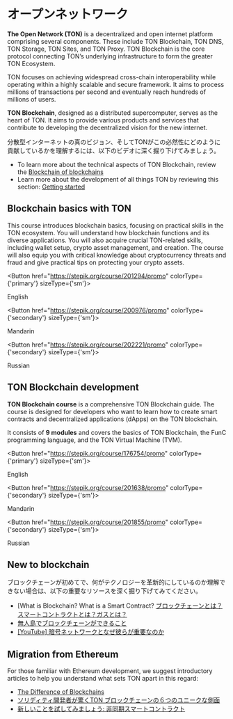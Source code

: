 

# オープンネットワーク

**The Open Network (TON)** is a decentralized and open internet platform comprising several components. These include TON Blockchain, TON DNS, TON Storage, TON Sites, and TON Proxy. TON Blockchain is the core protocol connecting TON’s underlying infrastructure to form the greater TON Ecosystem.

TON focuses on achieving widespread cross-chain interoperability while operating within a highly scalable and secure framework. It aims to process millions of transactions per second and eventually reach hundreds of millions of users.

**TON Blockchain**, designed as a distributed supercomputer, serves as the heart of TON. It aims to provide various products and services that contribute to developing the decentralized vision for the new internet.

分散型インターネットの真のビジョン、そしてTONがこの必然性にどのように貢献しているかを理解するには、以下のビデオに深く掘り下げてみましょう。

<Player url="https://www.youtube.com/watch?v=XgzHmV_nnpY" />

- To learn more about the technical aspects of TON Blockchain, review the [Blockchain of blockchains](/v3/concepts/dive-into-ton/ton-blockchain/blockchain-of-blockchains/)
- Learn more about the development of all things TON by reviewing this section: [Getting started](/v3/documentation/ton-documentation/)

## Blockchain basics with TON

This course introduces blockchain basics, focusing on practical skills in the TON ecosystem. You will understand how blockchain functions and its diverse applications. You will also acquire crucial TON-related skills, including wallet setup, crypto asset management, and creation. The course will also equip you with critical knowledge about cryptocurrency threats and fraud and give practical tips on protecting your crypto assets.

<Button href="https://stepik.org/course/201294/promo"
        colorType={'primary'} sizeType={'sm'}>

English

</Button>

<Button href="https://stepik.org/course/200976/promo"
        colorType={'secondary'} sizeType={'sm'}>

Mandarin

</Button>

<Button href="https://stepik.org/course/202221/promo"
        colorType={'secondary'} sizeType={'sm'}>

Russian

</Button>

## TON Blockchain development

**TON Blockchain course** is a comprehensive TON Blockchain guide. The course is designed for developers who want to learn how to create smart contracts and decentralized applications (dApps) on the TON blockchain.

It consists of **9 modules** and covers the basics of TON Blockchain, the FunC programming language, and the TON Virtual Machine (TVM).

<Button href="https://stepik.org/course/176754/promo"
        colorType={'primary'} sizeType={'sm'}>

English

</Button>

<Button href="https://stepik.org/course/201638/promo"
        colorType={'secondary'} sizeType={'sm'}>

Mandarin

</Button>

<Button href="https://stepik.org/course/201855/promo"
        colorType={'secondary'} sizeType={'sm'}>

Russian

</Button>

## New to blockchain

ブロックチェーンが初めてで、何がテクノロジーを革新的にしているのか理解できない場合は、以下の重要なリソースを深く掘り下げてみてください。

- [What is Blockchain? What is a Smart Contract? [ブロックチェーンとは？スマートコントラクトとは？ガスとは？](https://blog.ton.org/what_is_blockchain)
- [無人島でブロックチェーンができること](https://talkol.medium.com/why-decentralized-consensus-blockchain-is-good-for-business-5ff263468210)
- [\[YouTube\] 暗号ネットワークとなぜ彼らが重要なのか](https://youtu.be/2wxtiNgXBaU)

## Migration from Ethereum

For those familiar with Ethereum development, we suggest introductory articles to help you understand what sets TON apart in this regard:

- [The Difference of Blockchains](/v3/concepts/dive-into-ton/go-from-ethereum/difference-of-blockchains/)
- [ソリディティ開発者が驚くTON ブロックチェーンの６つのユニークな側面](https://blog.ton.org/six-unique-aspects-of-ton-blockchain-that-will-surprise-solidity-developers)
- [新しいことを試してみましょう: 非同期スマートコントラクト](https://telegra.ph/Its-time-to-try-something-new-Asynchronous-smart-contrits-03-25)

<Feedback />
